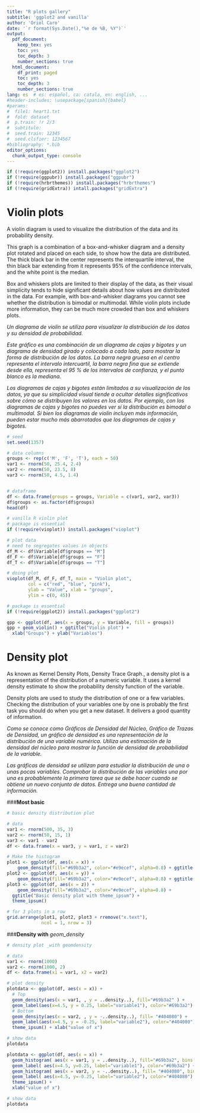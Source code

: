 ```yaml
---
title: "R plots gallery"
subtitle: 'ggplot2 and vanilla'
author: 'Oriol Caro'
date: '`r format(Sys.Date(),"%e de %B, %Y")`'
output:
  pdf_document:
    keep_tex: yes
    toc: yes
    toc_depth: 3
    number_sections: true
  html_document:
    df_print: paged
    toc: yes
    toc_depth: 3
    number_sections: true
lang: es  # es: español, ca: catala, en: english, ...
#header-includes: \usepackage[spanish]{babel}
#params:
#  file1: heart1.txt
#  fold: dataset
#  p.train: !r 2/3
#  subtitulo:  
#  seed.train: 12345
#  seed.clsfier: 1234567
#bibliography: *.bib  
editor_options: 
  chunk_output_type: console
---
```


```r
if (!require(ggplot2)) install.packages("ggplot2")
if (!require(ggpubr)) install.packages("ggpubr")
if (!require(hrbrthemes)) install.packages("hrbrthemes")
if (!require(gridExtra)) intall.packages("gridExtra")
```


# **Violin plots**

A violin diagram is used to visualize the distribution of the data and its probability density.

This graph is a combination of a box-and-whisker diagram and a density plot rotated and placed on each side, to show how the data are distributed. The thick black bar in the center represents the interquartile interval, the thin black bar extending from it represents 95% of the confidence intervals, and the white point is the median.

Box and whiskers plots are limited to their display of the data, as their visual simplicity tends to hide significant details about how values are distributed in the data. For example, with box-and-whisker diagrams you cannot see whether the distribution is bimodal or multimodal. While violin plots include more information, they can be much more crowded than box and whiskers plots. 

*Un diagrama de violín se utiliza para visualizar la distribución de los datos y su densidad de probabilidad.*

*Este gráfico es una combinación de un diagrama de cajas y bigotes y un diagrama de densidad girado y colocado a cada lado, para mostrar la forma de distribución de los datos. La barra negra gruesa en el centro representa el intervalo intercuartil, la barra negra fina que se extiende desde ella, representa el 95 % de los intervalos de confianza, y el punto blanco es la mediana.*

*Los diagramas de cajas y bigotes están limitados a su visualización de los datos, ya que su simplicidad visual tiende a ocultar detalles significativos sobre cómo se distribuyen los valores en los datos. Por ejemplo, con los diagramas de cajas y bigotes no puedes ver si la distribución es bimodal o multimodal. Si bien los diagramas de violín incluyen más información, pueden estar mucho más abarrotados que los diagramas de cajas y bigotes.*

```r
# seed
set.seed(1357)

# data columns
groups <- rep(c('M', 'F', 'T'), each = 50)
var1 <- rnorm(50, 25.4, 2.4)
var2 <- rnorm(50, 23.5, 8)
var3 <- rnorm(50, 4.5, 1.4)


# dataframe
df <- data.frame(groups = groups, Variable = c(var1, var2, var3))
df$groups <- as.factor(df$groups)
head(df)
```

```r
# vanilla R violin plot
# package is essential
if (!require(vioplot)) install.packages("vioplot")

# plot data
# need to segregates values in objects
df_M <- df$Variable[df$groups == "M"]
df_F <- df$Variable[df$groups == "F"]
df_T <- df$Variable[df$groups == "T"]

# doing plot
vioplot(df_M, df_F, df_T, main = "Violin plot", 
        col = c("red", "blue", "pink"),
        ylab = "Value", xlab = "groups",
        ylim = c(0, 45))
```

```r
# package is essential 
if (!require(ggplot2)) install.packages("ggplot2")

gpp <- ggplot(df, aes(x = groups, y = Variable, fill = groups))
gpp + geom_violin() + ggtitle("Violin plot") +
  xlab("Groups") + ylab("Variables")
```


# **Density plot**

As known as Kernel Density Plots, Density Trace Graph., a density plot is a representation of the distribution of a numeric variable. It uses a kernel density estimate to show the probability density function of the variable.

Density plots are used to study the distribution of one or a few variables. Checking the distribution of your variables one by one is probably the first task you should do when you get a new dataset. It delivers a good quantity of information. 

*Como se conoce como Gráficos de Densidad del Núcleo, Gráfico de Trazas de Densidad, un gráfico de densidad es una representación de la distribución de una variable numérica. Utiliza una estimación de la densidad del núcleo para mostrar la función de densidad de probabilidad de la variable.*

*Las gráficas de densidad se utilizan para estudiar la distribución de una o unas pocas variables. Comprobar la distribución de las variables una por una es probablemente la primera tarea que se debe hacer cuando se obtiene un nuevo conjunto de datos. Entrega una buena cantidad de información.*

###**Most basic**

```r
# basic density distribution plot

# data
var1 <- rnorm(500, 35, 3)
var2 <- rnorm(50, 15, 1)
var3 <- var1 - var2
df <- data.frame(x = var3, y = var1, z = var2)

# Make the histogram
plot1 <- ggplot(df, aes(x = x)) +
    geom_density(fill="#69b3a2", color="#e9ecef", alpha=0.8) + ggtitle("Basic density plot")
plot2 <- ggplot(df, aes(x = y)) +
    geom_density(fill="#69b3a2", color="#e9ecef", alpha=0.8) + ggtitle("Basic density plot")
plot3 <- ggplot(df, aes(x = z)) +
    geom_density(fill="#69b3a2", color="#e9ecef", alpha=0.8) + 
  ggtitle("Basic density plot with theme_ipsum") +
  theme_ipsum()

# for 3 plots in a row
grid.arrange(plot1, plot2, plot3 + rremove("x.text"), 
             ncol = 1, nrow = 3)

```

###**Density with** *geom_density*

```r
# density plot _with geomdensity

# data
var1 <- rnorm(1000)
var2 <- rnorm(1000, 2)
df <- data.frame(x1 = var1, x2 = var2)

# plot density
plotdata <- ggplot(df, aes(x = x)) +
  # Top
  geom_density(aes(x = var1, , y = ..density..), fill="#69b3a2" ) +
  geom_label(aes(x=4.5, y = 0.25, label="variable1"), color="#69b3a2") +
  # Bottom
  geom_density(aes(x = var2, , y = -..density..), fill= "#404080") +
  geom_label(aes(x=4.5, y = -0.25, label="variable2"), color="#404080") +
  theme_ipsum() + xlab("value of x")

# show data
plotdata
```

```r
plotdata <- ggplot(df, aes(x = x)) +
  geom_histogram( aes(x = var1, y = ..density..), fill="#69b3a2", bins = 30) +
  geom_label( aes(x=4.5, y=0.25, label="variable1"), color="#69b3a2") +
  geom_histogram( aes(x = var2, y = -..density..), fill= "#404080", bins = 30) +
  geom_label( aes(x=4.5, y=-0.25, label="variable2"), color="#404080") +
  theme_ipsum() +
  xlab("value of x")

# show data
plotdata
```